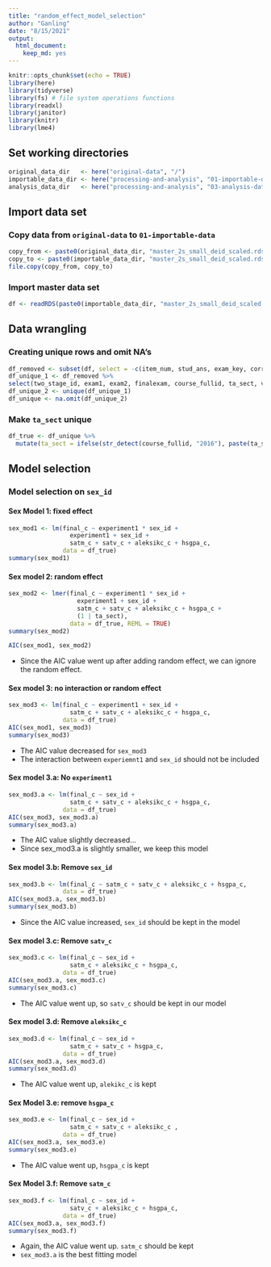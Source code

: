```yaml
---
title: "random_effect_model_selection"
author: "Ganling"
date: "8/15/2021"
output: 
  html_document:
    keep_md: yes
---
```

```r
knitr::opts_chunk$set(echo = TRUE)
library(here)
library(tidyverse)
library(fs) # file system operations functions
library(readxl)
library(janitor)
library(knitr)
library(lme4)
```

## Set working directories
```r
original_data_dir   <- here("original-data", "/")
importable_data_dir <- here("processing-and-analysis", "01-importable-data", "/")
analysis_data_dir   <- here("processing-and-analysis", "03-analysis-data", "/")
```

## Import data set
### Copy data from `original-data` to `01-importable-data`
```r
copy_from <- paste0(original_data_dir, "master_2s_small_deid_scaled.rds")
copy_to <- paste0(importable_data_dir, "master_2s_small_deid_scaled.rds")
file.copy(copy_from, copy_to)
```
### Import master data set
```r
df <- readRDS(paste0(importable_data_dir, "master_2s_small_deid_scaled.rds"))
```

## Data wrangling 
### Creating unique rows and omit NA's
```r
df_removed <- subset(df, select = -c(item_num, stud_ans, exam_key, corr, bloom_rating, complexity_rating_mean, complexity_rating_median, item_code, stem))
df_unique_1 <- df_removed %>% 
select(two_stage_id, exam1, exam2, finalexam, course_fullid, ta_sect, ver, sex_id, urm_id, eop_id, fgn_id, satverbal, satmath, high_sch_gpa, mastered_topics_initial_kc, experiment1, satm_c, satv_c, aleksikc_c, hsgpa_c, final_c, satm_z, satv_z, aleksikc_z, hsgpa_z, final_z)
df_unique_2 <- unique(df_unique_1)
df_unique <- na.omit(df_unique_2)
```
### Make `ta_sect`  unique
```r
df_true <- df_unique %>% 
  mutate(ta_sect = ifelse(str_detect(course_fullid, "2016"), paste(ta_sect, "16", sep = "_"), paste(ta_sect, "17", sep = "_")))
```
## Model selection 
### Model selection on `sex_id`
#### Sex Model 1: fixed effect
```r
sex_mod1 <- lm(final_c ~ experiment1 * sex_id + 
                 experiment1 + sex_id + 
                 satm_c + satv_c + aleksikc_c + hsgpa_c, 
               data = df_true)
summary(sex_mod1)
```
#### Sex model 2: random effect 
```r
sex_mod2 <- lmer(final_c ~ experiment1 * sex_id + 
                   experiment1 + sex_id +
                   satm_c + satv_c + aleksikc_c + hsgpa_c + 
                   (1 | ta_sect),
                 data = df_true, REML = TRUE)
summary(sex_mod2)

AIC(sex_mod1, sex_mod2)
```
* Since the AIC value went up after adding random effect, we can ignore the random effect.  

#### Sex model 3: no interaction or random effect
```r
sex_mod3 <- lm(final_c ~ experiment1 + sex_id + 
                 satm_c + satv_c + aleksikc_c + hsgpa_c, 
               data = df_true)
AIC(sex_mod1, sex_mod3)
summary(sex_mod3)
```
* The AIC value decreased for `sex_mod3`
* The interaction between `experiemnt1` and `sex_id` should not be included

#### Sex model 3.a: No `experiment1` 
```r
sex_mod3.a <- lm(final_c ~ sex_id + 
                 satm_c + satv_c + aleksikc_c + hsgpa_c, 
               data = df_true)
AIC(sex_mod3, sex_mod3.a)
summary(sex_mod3.a)
```
* The AIC value slightly decreased...
* Since sex_mod3.a is slightly smaller, we keep this model

#### Sex model 3.b: Remove `sex_id`
```r
sex_mod3.b <- lm(final_c ~ satm_c + satv_c + aleksikc_c + hsgpa_c, 
               data = df_true)
AIC(sex_mod3.a, sex_mod3.b)
summary(sex_mod3.b)
```
* Since the AIC value increased, `sex_id` should be kept in the model

#### Sex model 3.c: Remove `satv_c`
```r
sex_mod3.c <- lm(final_c ~ sex_id + 
                 satm_c + aleksikc_c + hsgpa_c, 
               data = df_true)
AIC(sex_mod3.a, sex_mod3.c)
summary(sex_mod3.c)
```
* The AIC value went up, so `satv_c` should be kept in our model 

#### Sex model 3.d: Remove `aleksikc_c`
```r
sex_mod3.d <- lm(final_c ~ sex_id + 
                 satm_c + satv_c + hsgpa_c, 
               data = df_true)
AIC(sex_mod3.a, sex_mod3.d)
summary(sex_mod3.d)
```
* The AIC value went up, `alekikc_c` is kept

#### Sex Model 3.e: remove `hsgpa_c`
```r
sex_mod3.e <- lm(final_c ~ sex_id + 
                 satm_c + satv_c + aleksikc_c , 
               data = df_true)
AIC(sex_mod3.a, sex_mod3.e)
summary(sex_mod3.e)
```
* The AIC value went up, `hsgpa_c` is kept

#### Sex Model 3.f: Remove `satm_c`
```r
sex_mod3.f <- lm(final_c ~ sex_id + 
                 satv_c + aleksikc_c + hsgpa_c, 
               data = df_true)
AIC(sex_mod3.a, sex_mod3.f)
summary(sex_mod3.f)
```
* Again, the AIC value went up. `satm_c` should be kept
* `sex_mod3.a` is the best fitting model  





